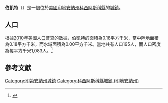{{noteTA
|G1=USState
|G2=地名
|G3=Unit
}}
{{Infobox settlement
|name            = 伯凱特
|native_name = Burket
|settlement_type          = [[鎮|城鎮]]
|image_skyline            = Burket-indiana-from-above.jpg
|imagesize                = 250px
|image_map                = Kosciusko County Indiana Incorporated and Unincorporated areas Burket Highlighted 1809226.svg
|mapsize                  = 250px
|subdivision_type         = [[世界政區索引|國家]]
|subdivision_type1        = [[美国州份|州份]]
|subdivision_type2        = [[印地安納州行政區劃|縣]]
|subdivision_name         = [[美国|美国]]
|subdivision_name1        = [[印地安納州|印地安納州]]
|subdivision_name2        = [[科西阿斯科縣_(印地安納州)|科西阿斯科縣]]
|elevation_ft             = 863
|elevation_m              = 263
|timezone                 = [[北美东部时区|CST]]
|area_total_km2           = 0.18
|area_land_km2            = 0.18
|area_water_km2           = 0.00
|area_total_sq_mi         = 
|area_land_sq_mi          = 
|area_water_sq_mi         = 
|population_as_of         = [[2010年美國人口普查|2010]]
|population_footnotes     = 
|population_total         = 195
|population_density_km2   = auto
|population_density_sq_mi = auto
|utc_offset               = -5
|coordinates              = {{coord|41|09|16|N|85|58|09|W|display=inline,title}}
| coor_pinpoint           = 
| coordinates_footnotes   = 
|timezone_DST             = EDT
|utc_offset_DST           = -4
|postal_code_type         = [[美國郵區編號|郵區編號]]
|postal_code              = 46508
|area_code                = {{link-en|电话区号574|Area code 574|574}}
|blank_name = [[地名信息系统|GNIS ID]]
|blank_info = 431833<ref name="GNIS">{{cite gnis|431833|Burket}}</ref>
}}
'''伯凱特'''（{{lang-en|Burket}}）是一個位於[[美國|美國]][[印地安納州|印地安納州]][[科西阿斯科縣_(印地安納州)|科西阿斯科縣]]的[[鎮|城鎮]]。

== 人口 ==
根據[[2010年美國人口普查|2010年美國人口普查]]的數據，伯凱特的面積為0.18平方千米，當中陸地面積為0.18平方千米，而水域面積為0.00平方千米。當地共有人口195人，而人口密度為每平方千米1,083人。<ref name="GR8">{{cite web|url=http://factfinder2.census.gov|publisher=[[美国人口调查局|美国人口调查局]]|accessdate=2011-05-14|title=American FactFinder|archive-date=2013-09-11|archive-url=https://web.archive.org/web/20130911234518/http://factfinder2.census.gov/|dead-url=no}}</ref>

== 參考文獻 ==
{{reflist}}
{{科西阿斯科縣 (印地安納州)}}
{{Indiana-geo-stub}}
{{DEFAULTSORT:Burket, Indiana}}
[[Category:印第安納州城鎮|Category:印第安納州城鎮]]
[[Category:科西阿斯科縣城鎮_(印地安納州)|Category:科西阿斯科縣城鎮 (印地安納州)]]